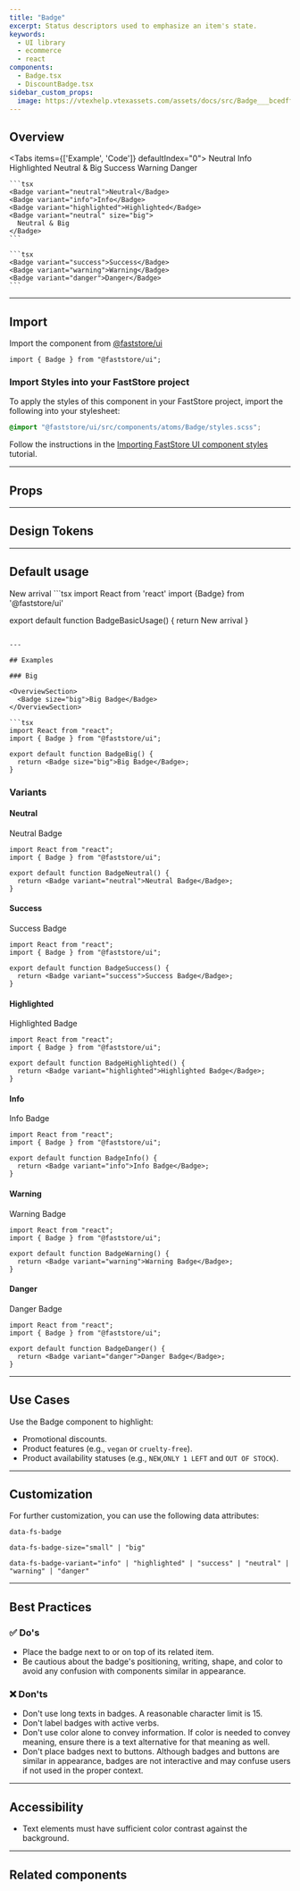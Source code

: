 ```yaml
---
title: "Badge"
excerpt: Status descriptors used to emphasize an item's state.
keywords:
  - UI library
  - ecommerce
  - react
components:
  - Badge.tsx
  - DiscountBadge.tsx
sidebar_custom_props:
  image: https://vtexhelp.vtexassets.com/assets/docs/src/Badge___bcedffeb307527c1606be224a7fb5ac1.png
---
```


## Overview

<Tabs items={['Example', 'Code']} defaultIndex="0">
  <Tab>
    <OverviewSection>
      <Badge variant="neutral">Neutral</Badge>
      <Badge variant="info">Info</Badge>
      <Badge variant="highlighted">Highlighted</Badge>
      <Badge variant="neutral" size="big">
        Neutral & Big
      </Badge>
    </OverviewSection>
    <OverviewSection>
      <Badge variant="success">Success</Badge>
      <Badge variant="warning">Warning</Badge>
      <Badge variant="danger">Danger</Badge>
    </OverviewSection>
  </Tab>
  <Tab>
  
    ```tsx
    <Badge variant="neutral">Neutral</Badge>
    <Badge variant="info">Info</Badge>
    <Badge variant="highlighted">Highlighted</Badge>
    <Badge variant="neutral" size="big">
      Neutral & Big
    </Badge>
    ```

    ```tsx
    <Badge variant="success">Success</Badge>
    <Badge variant="warning">Warning</Badge>
    <Badge variant="danger">Danger</Badge>
    ```

  </Tab>
</Tabs>

---

## Import

Import the component from [@faststore/ui](/../docs/guides/faststore/components-index)

```tsx
import { Badge } from "@faststore/ui";
```

### Import Styles into your FastStore project

To apply the styles of this component in your FastStore project, import the following into your stylesheet:

```scss
@import "@faststore/ui/src/components/atoms/Badge/styles.scss";
```

Follow the instructions in the [Importing FastStore UI component styles](https://developers.vtex.com/docs/guides/faststore/using-themes-importing-ui-components-styles) tutorial.

---

## Props

<ComponentPropsSection component="Badge" />

---

## Design Tokens

<TokenTable>
  <TokenRow
    token="--fs-badge-padding"
    value="var(--fs-spacing-0) var(--fs-spacing-2)"
  />
  <TokenDivider />
  <TokenRow
    token="--fs-badge-border-radius"
    value="var(--fs-border-radius-pill)"
  />
  <TokenRow token="--fs-badge-border-width" value="0" />
  <TokenRow token="--fs-badge-border-style" value="none" />
  <TokenRow token="--fs-badge-border-color" value="transparent" isColor />
  <TokenDivider />
  <TokenRow
    token="--fs-badge-bkg-color"
    value="var(--fs-color-neutral-bkg)"
    isColor
  />
  <TokenDivider />
  <TokenRow
    token="--fs-badge-text-color"
    value="var(--fs-color-text)"
    isColor
  />
  <TokenRow token="--fs-badge-text-size" value="var(--fs-text-size-tiny)" />
  <TokenRow token="--fs-badge-text-weight" value="var(--fs-text-weight-bold)" />
  <TokenDivider />
  <TokenRow
    token="--fs-badge-transition-function"
    value="var(--fs-transition-function)"
  />
  <TokenRow
    token="--fs-badge-transition-property"
    value="var(--fs-transition-property)"
  />
  <TokenRow
    token="--fs-badge-transition-timing"
    value="var(--fs-transition-timing)"
  />
</TokenTable>

---

## Default usage

<OverviewSection>
  <Badge variant="info">New arrival</Badge>
</OverviewSection>
```tsx 
import React from 'react' 
import {Badge} from '@faststore/ui'

export default function BadgeBasicUsage() {
  return <Badge variant="info">New arrival</Badge>
}
```

---

## Examples

### Big

<OverviewSection>
  <Badge size="big">Big Badge</Badge>
</OverviewSection>

```tsx
import React from "react";
import { Badge } from "@faststore/ui";

export default function BadgeBig() {
  return <Badge size="big">Big Badge</Badge>;
}
```

<TokenTable>
  <TokenRow
    token="--fs-badge-big-text-size"
    value="var(--fs-text-size-legend)"
  />
  <TokenRow
    token="--fs-badge-big-padding"
    value="var(--fs-spacing-1) var(--fs-spacing-2)"
  />
  <TokenDivider />
</TokenTable>

### Variants

#### Neutral

<OverviewSection>
  <Badge variant="neutral">Neutral Badge</Badge>
</OverviewSection>

```tsx
import React from "react";
import { Badge } from "@faststore/ui";

export default function BadgeNeutral() {
  return <Badge variant="neutral">Neutral Badge</Badge>;
}
```

<TokenTable>
  <TokenRow
    token="--fs-badge-neutral-bkg-color"
    value="var(--fs-color-neutral-bkg)"
    isColor
  />
  <TokenRow
    token="--fs-badge-neutral-text-color"
    value="var(--fs-badge-text-color)"
    globalValue="var(--fs-color-text)"
    isColor
  />
  <TokenRow
    token="--fs-badge-neutral-border-color"
    value="var(--fs-color-neutral-bkg)"
    isColor
  />
</TokenTable>

#### Success

<OverviewSection>
  <Badge variant="success">Success Badge</Badge>
</OverviewSection>

```tsx
import React from "react";
import { Badge } from "@faststore/ui";

export default function BadgeSuccess() {
  return <Badge variant="success">Success Badge</Badge>;
}
```

<TokenTable>
  <TokenRow
    token="--fs-badge-success-bkg-color"
    value="var(--fs-color-success-bkg)"
    isColor
  />
  <TokenRow
    token="--fs-badge-success-text-color"
    value="var(--fs-badge-text-color)"
    globalValue="var(--fs-color-text)"
    isColor
  />
  <TokenRow
    token="--fs-badge-success-border-color"
    value="var(--fs-color-success-bkg)"
    isColor
  />
</TokenTable>

#### Highlighted

<OverviewSection>
  <Badge variant="highlighted">Highlighted Badge</Badge>
</OverviewSection>

```tsx
import React from "react";
import { Badge } from "@faststore/ui";

export default function BadgeHighlighted() {
  return <Badge variant="highlighted">Highlighted Badge</Badge>;
}
```

<TokenTable>
  <TokenRow
    token="--fs-badge-highlighted-bkg-color"
    value="var(--fs-color-highlighted-bkg)"
    isColor
  />
  <TokenRow
    token="--fs-badge-highlighted-text-color"
    value="var(--fs-color-highlighted-text)"
    isColor
  />
  <TokenRow
    token="--fs-badge-highlighted-border-color"
    value="var(--fs-color-highlighted-bkg)"
    isColor
  />
</TokenTable>

#### Info

<OverviewSection>
  <Badge variant="info">Info Badge</Badge>
</OverviewSection>

```tsx
import React from "react";
import { Badge } from "@faststore/ui";

export default function BadgeInfo() {
  return <Badge variant="info">Info Badge</Badge>;
}
```

<TokenTable>
  <TokenRow
    token="--fs-badge-info-bkg-color"
    value="var(--fs-color-info-bkg)"
    isColor
  />
  <TokenRow
    token="--fs-badge-info-text-color"
    value="var(--fs-color-info-text)"
    isColor
  />
  <TokenRow
    token="--fs-badge-info-border-color"
    value="var(--fs-color-info-bkg)"
    isColor
  />
</TokenTable>

#### Warning

<OverviewSection>
  <Badge variant="warning">Warning Badge</Badge>
</OverviewSection>

```tsx
import React from "react";
import { Badge } from "@faststore/ui";

export default function BadgeWarning() {
  return <Badge variant="warning">Warning Badge</Badge>;
}
```

<TokenTable>
  <TokenRow
    token="--fs-badge-warning-bkg-color"
    value="var(--fs-color-warning-bkg)"
    isColor
  />
  <TokenRow
    token="--fs-badge-warning-text-color"
    value="var(--fs-color-warning-text)"
    isColor
  />
  <TokenRow
    token="--fs-badge-warning-border-color"
    value="var(--fs-color-warning-bkg)"
    isColor
  />
</TokenTable>

#### Danger

<OverviewSection>
  <Badge variant="danger">Danger Badge</Badge>
</OverviewSection>

```tsx
import React from "react";
import { Badge } from "@faststore/ui";

export default function BadgeDanger() {
  return <Badge variant="danger">Danger Badge</Badge>;
}
```

<TokenTable>
  <TokenRow
    token="--fs-badge-danger-bkg-color"
    value="var(--fs-color-danger-bkg)"
    isColor
  />
  <TokenRow
    token="--fs-badge-danger-text-color"
    value="var(--fs-badge-text-color)"
    globalValue="var(--fs-color-text)"
    isColor
  />
  <TokenRow
    token="--fs-badge-danger-border-color"
    value="var(--fs-color-danger-bkg)"
    isColor
  />
</TokenTable>

---

## Use Cases

Use the Badge component to highlight:

- Promotional discounts.
- Product features (e.g., `vegan` or `cruelty-free`).
- Product availability statuses (e.g., `NEW`,`ONLY 1 LEFT` and `OUT OF STOCK`).

---

## Customization

For further customization, you can use the following data attributes:

`data-fs-badge`

`data-fs-badge-size="small" | "big"`

`data-fs-badge-variant="info" | "highlighted" | "success" | "neutral" | "warning" | "danger"`

---

## Best Practices

### ✅ Do's

- Place the badge next to or on top of its related item.
- Be cautious about the badge's positioning, writing, shape, and color to avoid any confusion with components similar in appearance.

### ❌ Don'ts

- Don't use long texts in badges. A reasonable character limit is 15.
- Don't label badges with active verbs.
- Don't use color alone to convey information. If color is needed to convey meaning, ensure there is a text alternative for that meaning as well.
- Don't place badges next to buttons. Although badges and buttons are similar in appearance, badges are not interactive and may confuse users if not used in the proper context.

---

## Accessibility

- Text elements must have sufficient color contrast against the background.

---

## Related components

<SectionList>
  <SectionItem
    title="DiscountBadge"
    description="`DiscountBadge` is a badge used to show product discounts."
    actionPath="/docs/guides/faststore/molecules-discount-badge"
  >
    <DiscountBadge listPrice={80} spotPrice={40} />
  </SectionItem>
</SectionList>
